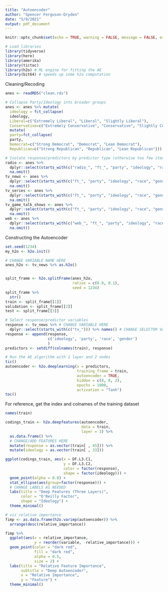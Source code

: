 ```yaml
---
title: "Autoencoder"
author: "Spencer Ferguson-Dryden"
date: "5/9/2021"
output: pdf_document
---
```

```r
knitr::opts_chunk$set(echo = TRUE, warning = FALSE, message = FALSE, error = FALSE)
```

```r
# Load libraries
library(tidyverse)
library(here)
library(amerika)
library(tictoc)
library(h2o) # ML engine for fitting the AE
library(bit64) # speeds up some h2o computation
```

Cleaning/Recoding

```r
anes <- readRDS("clean.rds")

# Collapse Party/Ideology into broader groups
anes <- anes %>% mutate(
  ideology = fct_collapse(
  ideology,
  Liberal=c("Extremely Liberal", "Liberal", "Slightly Liberal"),
  Conservative=c("Extremely Conservative", "Conservative", "Slightly Conservative"))) %>%
  mutate(
  party=fct_collapse(
  party,
  Democrat=c("Strong Democrat", "Democrat", "Lean Democrat"),
  Republican=c("Strong Republican", "Republican", "Lean Republican")))

# Isolate response/predictors by predictor type (otherwise too few items in dataset)
radio <- anes %>%
  dplyr::select(starts_with(c("radio_", "ft_", "party", "ideology", "race", "gender"))) %>%
  na.omit()
tv_news <- anes %>%
  dplyr::select(starts_with(c("ft_", "party", "ideology", "race", "gender", "tv_all_in_with_chris_hayes", "tv_hannity", "tv_60_minutes", "tv_anderson_cooper", "tv_cbs", "tv_face_the_nation", "tv_nbc", "tv_the_rachel", "tv_pbs", "tv_the_o_reilly"))) %>%
  na.omit()
tv_series <- anes %>% 
  dplyr::select(starts_with(c("ft_", "party", "ideology", "race", "gender", "tv_criminal", "tv_empire", "tv_modern_family", "tv_ncis", "tv_the_simpsons", "tv_house_of_cards", "tv_game_of_thrones", "tv_blue_bloods", "tv_hawaii", "tv_madam_sec", "tv_scandal", "tv_the_big_bang"))) %>%
  na.omit()
tv_game_talk_shows <- anes %>%
  dplyr::select(starts_with(c("ft_", "party", "ideology", "race", "gender", "tv_good_morning", "tv_today", "tv_jimmy", "tv_dancing", "tv_judge", "tv_shark_tank", "tv_the_voice", "tv_the_late_show", "tv_the_tonight_show"))) %>%
  na.omit()
web <- anes %>%
  dplyr::select(starts_with(c("web_", "ft_", "party", "ideology", "race", "gender"))) %>%
  na.omit()
```

Constructing the Autoencoder

```r

set.seed(1234)
my_h2o <- h2o.init()

# CHANGE VARIABLE NAME HERE
anes_h2o <- tv_news %>% as.h2o() 


split_frame <- h2o.splitFrame(anes_h2o, 
                              ratios = c(0.8, 0.1), 
                              seed = 1234)   
split_frame %>% 
  str()
train <- split_frame[[1]]
validation <- split_frame[[2]]
test <- split_frame[[3]]

# Select response/predictor variables
response <- tv_news %>% # CHANGE VARIABLE HERE
  dplyr::select(starts_with(c("tv_"))) %>% names() # CHANGE SELECTOR VALUE
response <- append(response, 
                   c('ideology', 'party', 'race', 'gender')
                   )
predictors <- setdiff(colnames(train), response)
```


```r
# Run the AE algorithm with 1 layer and 2 nodes
tic()
autoencoder <- h2o.deeplearning(x = predictors,
                                training_frame = train,
                                autoencoder = TRUE,  
                                hidden = c(8, 8, 2),
                                epochs = 1000, 
                                activation = "Tanh")
toc()
```

For reference, get the index and colnames of the training dataset
```r
names(train)
```

```r
codings_train <- h2o.deepfeatures(autoencoder, 
                                  data = train, 
                                  layer = 3) %>%
  as.data.frame() %>%
  # CHANGE/ADD FEATURES HERE
  mutate(response = as.vector(train[ , 45])) %>%
  mutate(ideology = as.vector(train[ , 33]))

ggplot(codings_train, aes(x = DF.L3.C1, 
                          y = DF.L3.C2, 
                          color = factor(response),
                          shape = factor(ideology))) +
  geom_point(alpha = 0.8) + 
  stat_ellipse(aes(group=factor(response))) +
  # CHANGE LABELS AS NEEDED
  labs(title = "Deep Features (Three Layers)",
       color = "O'Reilly Factor",
       shape = "Ideology") + 
  theme_minimal()
```


```r
# viz relative importance
fimp <- as.data.frame(h2o.varimp(autoencoder)) %>% 
  arrange(desc(relative_importance))

fimp %>% 
  ggplot(aes(x = relative_importance, 
             y = reorder(variable, -relative_importance))) +
  geom_point(color = "dark red", 
             fill = "dark red", 
             alpha = 0.5,
             size = 2) +
  labs(title = "Relative Feature Importance",
       subtitle = "Deep Autoencoder",
       x = "Relative Importance",
       y = "Feature") + 
  theme_minimal()
```

